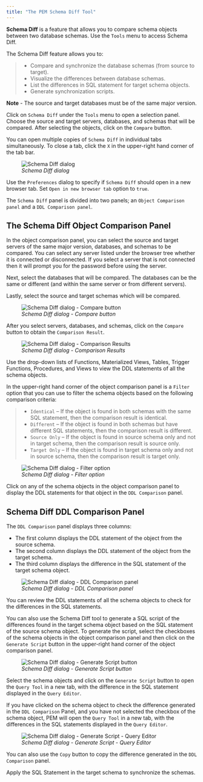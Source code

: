 ```yaml
---
title: "The PEM Schema Diff Tool"
---
```


<div id="pem_schema_diff_tool" class="registered_link"></div>


**Schema Diff** is a feature that allows you to compare schema objects between two database schemas. Use the `Tools` menu to access Schema Diff.

The Schema Diff feature allows you to:

> -   Compare and synchronize the database schemas (from source to target).
> -   Visualize the differences between database schemas.
> -   List the differences in SQL statement for target schema objects.
> -   Generate synchronization scripts.

**Note** - The source and target databases must be of the same major version.

Click on `Schema Diff` under the `Tools` menu to open a selection panel. Choose the source and target servers, databases, and schemas that will be compared. After selecting the objects, click on the `Compare` button.

You can open multiple copies of `Schema Diff` in individual tabs simultaneously. To close a tab, click the `X` in the upper-right hand corner of the tab bar.

<figure><img src="../images/schema_diff_dialog.png" class="align-center" alt="Schema Diff dialog" /><figcaption aria-hidden="true"><em>Schema Diff dialog</em></figcaption></figure>

Use the `Preferences` dialog to specify if `Schema Diff` should open in a new browser tab. Set `Open in new browser tab` option to `true`.

The `Schema Diff` panel is divided into two panels; an `Object Comparison panel` and a `DDL Comparison panel`.

## The Schema Diff Object Comparison Panel

In the object comparison panel, you can select the source and target servers of the same major version, databases, and schemas to be compared. You can select any server listed under the browser tree whether it is connected or disconnected. If you select a server that is not connected then it will prompt you for the password before using the server.

Next, select the databases that will be compared. The databases can be the same or different (and within the same server or from different servers).

Lastly, select the source and target schemas which will be compared.

<figure><img src="../images/schema_diff_compare_button.png" class="align-center" alt="Schema Diff dialog - Compare button" /><figcaption aria-hidden="true"><em>Schema Diff dialog - Compare button</em></figcaption></figure>

After you select servers, databases, and schemas, click on the `Compare` button to obtain the `Comparison Result`.

<figure><img src="../images/schema_diff_comparison_results.png" class="align-center" alt="Schema Diff dialog - Comparison Results" /><figcaption aria-hidden="true"><em>Schema Diff dialog - Comparison Results</em></figcaption></figure>

Use the drop-down lists of Functions, Materialized Views, Tables, Trigger Functions, Procedures, and Views to view the DDL statements of all the schema objects.

In the upper-right hand corner of the object comparison panel is a `Filter` option that you can use to filter the schema objects based on the following comparison criteria:

> -   `Identical` – If the object is found in both schemas with the same SQL statement, then the comparison result is identical.
> -   `Different` – If the object is found in both schemas but have different SQL statements, then the comparison result is different.
> -   `Source Only` – If the object is found in source schema only and not in target schema, then the comparison result is source only.
> -   `Target Only` – If the object is found in target schema only and not in source schema, then the comparison result is target only.

<figure><img src="../images/schema_diff_filter_option.png" class="align-center" alt="Schema Diff dialog - Filter option" /><figcaption aria-hidden="true"><em>Schema Diff dialog - Filter option</em></figcaption></figure>

Click on any of the schema objects in the object comparison panel to display the DDL statements for that object in the `DDL Comparison` panel.

## Schema Diff DDL Comparison Panel

The `DDL Comparison` panel displays three columns:

-   The first column displays the DDL statement of the object from the source schema.
-   The second column displays the DDL statement of the object from the target schema.
-   The third column displays the difference in the SQL statement of the target schema object.

<figure><img src="../images/schema_diff_DDL_comparison.png" class="align-center" alt="Schema Diff dialog - DDL Comparison panel" /><figcaption aria-hidden="true"><em>Schema Diff dialog - DDL Comparison panel</em></figcaption></figure>

You can review the DDL statements of all the schema objects to check for the differences in the SQL statements.

You can also use the Schema Diff tool to generate a SQL script of the differences found in the target schema object based on the SQL statement of the source schema object. To generate the script, select the checkboxes of the schema objects in the object comparison panel and then click on the `Generate Script` button in the upper-right hand corner of the object comparison panel.

<figure><img src="../images/schema_diff_generate_script.png" class="align-center" alt="Schema Diff dialog - Generate Script button" /><figcaption aria-hidden="true"><em>Schema Diff dialog - Generate Script button</em></figcaption></figure>

Select the schema objects and click on the `Generate Script` button to open the `Query Tool` in a new tab, with the difference in the SQL statement displayed in the `Query Editor`.

If you have clicked on the schema object to check the difference generated in the `DDL Comparison` Panel, and you have not selected the checkbox of the schema object, PEM will open the `Query Tool` in a new tab, with the differences in the SQL statements displayed in the `Query Editor`.

<figure><img src="../images/schema_diff_generate_script_query_editor.png" class="align-center" alt="Schema Diff dialog - Generate Script - Query Editor" /><figcaption aria-hidden="true"><em>Schema Diff dialog - Generate Script - Query Editor</em></figcaption></figure>

You can also use the `Copy` button to copy the difference generated in the `DDL Comparison` panel.

Apply the SQL Statement in the target schema to synchronize the schemas.
